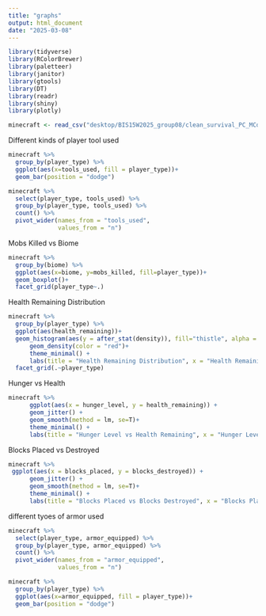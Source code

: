 ```yaml
---
title: "graphs"
output: html_document
date: "2025-03-08"
---
```

```r
library(tidyverse)
library(RColorBrewer)
library(paletteer)
library(janitor)
library(gtools)
library(DT)
library(readr)
library(shiny)
library(plotly)
```


```r
minecraft <- read_csv("desktop/BIS15W2025_group08/clean_survival_PC_MCdata.csv")
```
Different kinds of player tool used
```r
minecraft %>% 
  group_by(player_type) %>% 
  ggplot(aes(x=tools_used, fill = player_type))+
  geom_bar(position = "dodge")
```

```r
minecraft %>% 
  select(player_type, tools_used) %>% 
  group_by(player_type, tools_used) %>% 
  count() %>% 
  pivot_wider(names_from = "tools_used",
              values_from = "n")
```

Mobs Killed vs Biome
```r
minecraft %>% 
  group_by(biome) %>% 
  ggplot(aes(x=biome, y=mobs_killed, fill=player_type))+
  geom_boxplot()+
  facet_grid(player_type~.)
```

Health Remaining Distribution
```r
minecraft %>% 
  group_by(player_type) %>% 
  ggplot(aes(health_remaining))+
  geom_histogram(aes(y = after_stat(density)), fill="thistle", alpha = 0.4, color = "grey", bins = 20)+
      geom_density(color = "red")+
      theme_minimal() +
      labs(title = "Health Remaining Distribution", x = "Health Remaining")+
  facet_grid(.~player_type)
```
Hunger vs Health
```r
minecraft %>% 
      ggplot(aes(x = hunger_level, y = health_remaining)) +
      geom_jitter() +
      geom_smooth(method = lm, se=T)+
      theme_minimal() +
      labs(title = "Hunger Level vs Health Remaining", x = "Hunger Level", y = "Health Remaining")
```

Blocks Placed vs Destroyed
```r
minecraft %>% 
 ggplot(aes(x = blocks_placed, y = blocks_destroyed)) +
      geom_jitter() +
      geom_smooth(method = lm, se=T)+
      theme_minimal() +
      labs(title = "Blocks Placed vs Blocks Destroyed", x = "Blocks Placed", y = "Blocks Destroyed")
```
different tyoes of armor used
```r
minecraft %>% 
  select(player_type, armor_equipped) %>% 
  group_by(player_type, armor_equipped) %>% 
  count() %>% 
  pivot_wider(names_from = "armor_equipped",
              values_from = "n")
```

```r
minecraft %>% 
  group_by(player_type) %>% 
  ggplot(aes(x=armor_equipped, fill = player_type))+
  geom_bar(position = "dodge")
```